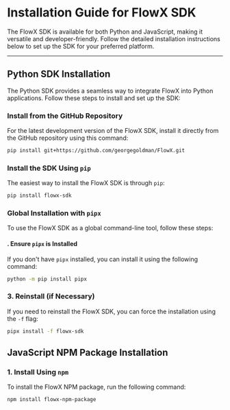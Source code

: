 # Installation Guide for FlowX SDK

The FlowX SDK is available for both Python and JavaScript, making it versatile and developer-friendly. Follow the detailed installation instructions below to set up the SDK for your preferred platform.

---

## Python SDK Installation

The Python SDK provides a seamless way to integrate FlowX into Python applications. Follow these steps to install and set up the SDK:


### Install from the GitHub Repository

For the latest development version of the FlowX SDK, install it directly from the GitHub repository using this command:

```bash
pip install git+https://github.com/georgegoldman/FlowX.git
```


###  **Install the SDK Using `pip`**
The easiest way to install the FlowX SDK is through `pip`:

```bash
pip install flowx-sdk
```
### Global Installation with `pipx`

To use the FlowX SDK as a global command-line tool, follow these steps:

#### . **Ensure `pipx` is Installed**
If you don't have `pipx` installed, you can install it using the following command:

```bash
python -m pip install pipx
```

### 3. Reinstall (if Necessary)
If you need to reinstall the FlowX SDK, you can force the installation using the `-f` flag:

```bash
pipx install -f flowx-sdk
```


## JavaScript NPM Package Installation

### 1. **Install Using `npm`**
To install the FlowX NPM package, run the following command:

```bash
npm install flowx-npm-package
